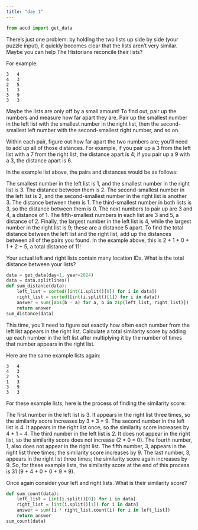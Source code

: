 ```yaml
---
title: "day 1"
---
```

```python
from aocd import get_data
```

There's just one problem: by holding the two lists up side by side (your puzzle input), it quickly becomes clear that the lists aren't very similar. Maybe you can help The Historians reconcile their lists?

For example:
```
3   4
4   3
2   5
1   3
3   9
3   3
```
Maybe the lists are only off by a small amount! To find out, pair up the numbers and measure how far apart they are. Pair up the smallest number in the left list with the smallest number in the right list, then the second-smallest left number with the second-smallest right number, and so on.

Within each pair, figure out how far apart the two numbers are; you'll need to add up all of those distances. For example, if you pair up a 3 from the left list with a 7 from the right list, the distance apart is 4; if you pair up a 9 with a 3, the distance apart is 6.

In the example list above, the pairs and distances would be as follows:

The smallest number in the left list is 1, and the smallest number in the right list is 3. The distance between them is 2.
The second-smallest number in the left list is 2, and the second-smallest number in the right list is another 3. The distance between them is 1.
The third-smallest number in both lists is 3, so the distance between them is 0.
The next numbers to pair up are 3 and 4, a distance of 1.
The fifth-smallest numbers in each list are 3 and 5, a distance of 2.
Finally, the largest number in the left list is 4, while the largest number in the right list is 9; these are a distance 5 apart.
To find the total distance between the left list and the right list, add up the distances between all of the pairs you found. In the example above, this is 2 + 1 + 0 + 1 + 2 + 5, a total distance of 11!

Your actual left and right lists contain many location IDs. What is the total distance between your lists?

```python
data = get_data(day=1, year=2024)
data = data.splitlines()
def sum_distance(data):
    left_list = sorted([int(i.split()[0]) for i in data])
    right_list = sorted([int(i.split()[1]) for i in data])
    answer = sum([abs(b - a) for a, b in zip(left_list, right_list)])
    return answer
sum_distance(data)
```

This time, you'll need to figure out exactly how often each number from the left list appears in the right list. Calculate a total similarity score by adding up each number in the left list after multiplying it by the number of times that number appears in the right list.

Here are the same example lists again:

```
3   4
4   3
2   5
1   3
3   9
3   3
```
For these example lists, here is the process of finding the similarity score:

The first number in the left list is 3. It appears in the right list three times, so the similarity score increases by 3 * 3 = 9.
The second number in the left list is 4. It appears in the right list once, so the similarity score increases by 4 * 1 = 4.
The third number in the left list is 2. It does not appear in the right list, so the similarity score does not increase (2 * 0 = 0).
The fourth number, 1, also does not appear in the right list.
The fifth number, 3, appears in the right list three times; the similarity score increases by 9.
The last number, 3, appears in the right list three times; the similarity score again increases by 9.
So, for these example lists, the similarity score at the end of this process is 31 (9 + 4 + 0 + 0 + 9 + 9).

Once again consider your left and right lists. What is their similarity score?

```python
def sum_count(data):
    left_list = [int(i.split()[0]) for i in data]
    right_list = [int(i.split()[1]) for i in data]
    answer = sum([i * right_list.count(i) for i in left_list])
    return answer
sum_count(data)
```
